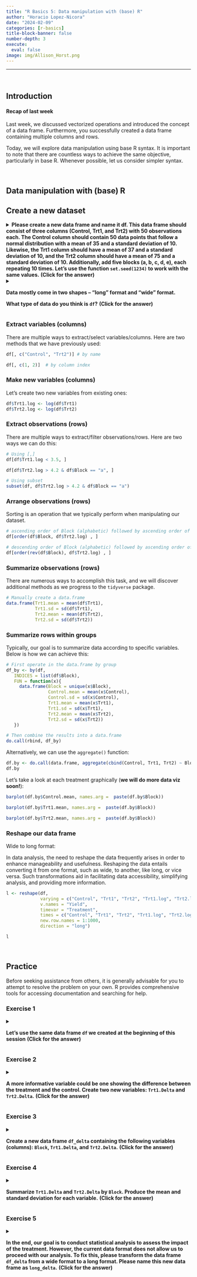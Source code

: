 ```yaml
---
title: "R Basics 5: Data manipulation with (base) R"
author: "Horacio Lopez-Nicora"
date: "2024-02-09"
categories: [r-basics]
title-block-banner: false
number-depth: 3
execute: 
  eval: false
image: img/Allison_Horst.png
---
```


------------------------------------------------------------------------

<br>

## Introduction

#### **Recap of last week**

Last week, we discussed vectorized operations and introduced the concept of a data frame. Furthermore, you successfully created a data frame containing multiple columns and rows.

Today, we will explore data manipulation using base R syntax. It is important to note that there are countless ways to achieve the same objective, particularly in base R. Whenever possible, let us consider simpler syntax.

<br>

## Data manipulation with (base) R

## Create a new dataset 

<details>

<summary><b>Please create a new data frame and name it df. This data frame should consist of three columns (Control, Trt1, and Trt2) with 50 observations each. The Control column should contain 50 data points that follow a normal distribution with a mean of 35 and a standard deviation of 10. Likewise, the Trt1 column should have a mean of 37 and a standard deviation of 10, and the Trt2 column should have a mean of 75 and a standard deviation of 10. Additionally, add five blocks (a, b, c, d, e), each repeating 10 times. Let's use the function `set.seed(1234)` to work with the same values.</b> **(Click for the answer)**</summary>

```r
set.seed(1234)
df <- data.frame(Control = rnorm(50, 35, 10),
                 Trt1 = rnorm(50, 37, 10),
                 Trt2 = rnorm(50, 75, 10),
                 Block = rep(c("a", "b", "c", "d", "e"), 10))
```

</details>

<details>

<summary><b>Data mostly come in two shapes – “long” format and “wide” format.

What type of data do you think is `df`?</b> **(Click for the answer)**`</summary> `{=html}

Our data frame `df` is in **wide** format.

</details>

### Extract variables (columns)

There are multiple ways to extract/select variables/columns. Here are two methods that we have previously used:

```r
df[, c("Control", "Trt2")] # by name

df[, c(1, 2)]  # by column index
```

### Make new variables (columns)

Let's create two new variables from existing ones:

```r
df$Trt1.log <- log(df$Trt1)
df$Trt2.log <- log(df$Trt2)
```

### Extract observations (rows)

There are multiple ways to extract/filter observations/rows. Here are two ways we can do this:

```r
# Using [,]
df[df$Trt1.log < 3.5, ]

df[df$Trt2.log > 4.2 & df$Block == "a", ]

# Using subset
subset(df, df$Trt2.log > 4.2 & df$Block == "a")
```

### Arrange observations (rows)

Sorting is an operation that we typically perform when manipulating our dataset.

```r
# ascending order of Block (alphabetic) followed by ascending order of Trt2.log
df[order(df$Block, df$Trt2.log) , ]

# descending order of Block (alphabetic) followed by ascending order of Trt2.log
df[order(rev(df$Block), df$Trt2.log) , ]
```

### Summarize observations (rows)

There are numerous ways to accomplish this task, and we will discover additional methods as we progress to the `tidyverse` package.

```r
# Manually create a data.frame
data.frame(Trt1.mean = mean(df$Trt1),
           Trt1.sd = sd(df$Trt1),
           Trt2.mean = mean(df$Trt2),
           Trt2.sd = sd(df$Trt2))
```

### Summarize rows within groups

Typically, our goal is to summarize data according to specific variables. Below is how we can achieve this:

```r
# First operate in the data.frame by group
df_by <- by(df, 
   INDICES = list(df$Block),
   FUN = function(x){
     data.frame(Block = unique(x$Block),
                Control.mean = mean(x$Control),
                Control.sd = sd(x$Control),
                Trt1.mean = mean(x$Trt1),
                Trt1.sd = sd(x$Trt1),
                Trt2.mean = mean(x$Trt2),
                Trt2.sd = sd(x$Trt2))
   })

# Then combine the results into a data.frame
do.call(rbind, df_by)
```

Alternatively, we can use the `aggregate()` function:

```r
df.by <- do.call(data.frame, aggregate(cbind(Control, Trt1, Trt2) ~ Block, data = df, FUN = function(x) c(mean = mean(x), sd = sd(x) ) ))
df.by
```

Let's take a look at each treatment graphically (**we will do more data viz soon!**):

```r
barplot(df.by$Control.mean, names.arg =  paste(df.by$Block)) 

barplot(df.by$Trt1.mean, names.arg =  paste(df.by$Block))

barplot(df.by$Trt2.mean, names.arg =  paste(df.by$Block))
```

### Reshape our data frame

Wide to long format:

In data analysis, the need to reshape the data frequently arises in order to enhance manageability and usefulness. Reshaping the data entails converting it from one format, such as wide, to another, like long, or vice versa. Such transformations aid in facilitating data accessibility, simplifying analysis, and providing more information.

```r
l <- reshape(df, 
             varying = c("Control", "Trt1", "Trt2", "Trt1.log", "Trt2.log"), 
             v.names = "Yield", 
             timevar = "Treatment", 
             times = c("Control", "Trt1", "Trt2", "Trt1.log", "Trt2.log"), 
             new.row.names = 1:1000, 
             direction = "long")

l
```

<br>

## Practice

Before seeking assistance from others, it is generally advisable for you to attempt to resolve the problem on your own. R provides comprehensive tools for accessing documentation and searching for help.

### **Exercise 1** 

<details>

<summary><b>Let's use the same data frame `df` we created at the beginning of this session</b> **(Click for the answer)**`</summary> `{=html}

Please go to the beginning of this session and re-run the code.

</details>

### Exercise 2

<details>

<summary><b>A more informative variable could be one showing the difference between the treatment and the control. Create two new variables: `Trt1.Delta` and `Trt2.Delta`.</b> **(Click for the answer)**`</summary> `{=html}

```r
df$Trt1.Delta <- df$Trt1 - df$Control
df$Trt2.Delta <- df$Trt2 - df$Control
```

</details>

### Exercise 3

<details>

<summary><b>Create a new data frame `df_delta` containing the following variables (columns): `Block`, `Trt1.Delta`, and `Trt2.Delta`.</b> **(Click for the answer)**`</summary> `{=html}

```r
df_delta <- df[, c("Block", "Trt1.Delta", "Trt2.Delta")]
```

</details>

### Exercise 4

<details>

<summary><b>Summarize `Trt1.Delta` and `Trt2.Delta` by `Block`. Produce the mean and standard deviation for each variable.</b> **(Click for the answer)**`</summary> `{=html}

```r
df.by <- do.call(data.frame, aggregate(cbind(Trt1.Delta, Trt2.Delta) ~ Block, data = df, FUN = function(x) c(mean = mean(x), sd = sd(x) ) ))
df.by
```

</details>

### Exercise 5

<details>

<summary><b>In the end, our goal is to conduct statistical analysis to assess the impact of the treatment. However, the current data format does not allow us to proceed with our analysis. To fix this, please transform the data frame `df_delta` from a wide format to a long format. Please name this new data frame as `long_delta`.</b> **(Click for the answer)**`</summary> `{=html}

```r
l <- reshape(df_delta, 
             varying = c("Trt1.Delta", "Trt2.Delta"), 
             v.names = "Yield", 
             timevar = "Treatment", 
             times = c("Trt1.Delta", "Trt2.Delta"), 
             new.row.names = 1:1000, 
             direction = "long")
```

</details>
